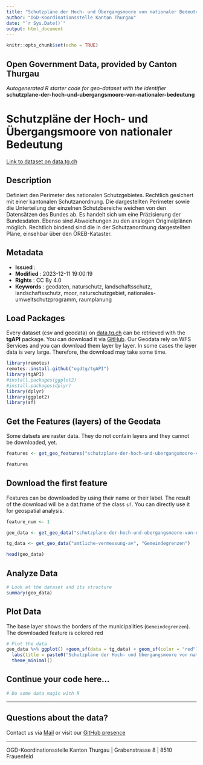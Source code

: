 ```yaml
---
title: "Schutzpläne der Hoch- und Übergangsmoore von nationaler Bedeutung"
author: "OGD-Koordinationsstelle Kanton Thurgau"
date: "`r Sys.Date()`"
output: html_document
---
```


```r
knitr::opts_chunk$set(echo = TRUE)
```

## Open Government Data, provided by **Canton Thurgau**
*Autogenerated R starter code for geo-dataset with the identifier* **schutzplane-der-hoch-und-ubergangsmoore-von-nationaler-bedeutung**


# **Schutzpläne der Hoch- und Übergangsmoore von nationaler Bedeutung**

[Link to dataset on data.tg.ch](https://data.tg.ch/explore/dataset/schutzplane-der-hoch-und-ubergangsmoore-von-nationaler-bedeutung/information/)

## Description

Definiert den Perimeter des nationalen Schutzgebietes. Rechtlich gesichert mit einer kantonalen Schutzanordnung. Die dargestellten Perimeter sowie die Unterteilung der einzelnen Schutzbereiche weichen von den Datensätzen des Bundes ab. Es handelt sich um eine Präzisierung der Bundesdaten. Ebenso sind Abweichungen zu den analogen Originalplänen möglich. Rechtlich bindend sind die in der Schutzanordnung dargestellten Pläne, einsehbar über den ÖREB-Kataster.

## Metadata

- **Issued**                   : 
- **Modified**                 : 2023-12-11 19:00:19
- **Rights**                   : CC By 4.0
- **Keywords**                 : geodaten, naturschutz, landschaftsschutz, landschaftsschutz, moor, naturschutzgebiet, nationales-umweltschutzprogramm, raumplanung

## Load Packages

Every dataset (csv and geodata) on [data.tg.ch](https://data.tg.ch/pages/start/) can be retrieved with the **tgAPI** package. You can download it via [GitHub](https://github.com/ogdtg/tgAPI). Our Geodata rely on WFS Services and you can download them layer by layer. In some cases the layer data is very large. Therefore, the download may take some time.

```r
library(remotes)
remotes::install.github("ogdtg/tgAPI")
library(tgAPI)
#install.packages(ggplot2)
#install.packages(dplyr)
library(dplyr)
library(ggplot2)
library(sf)

```


## Get the Features (layers) of the Geodata

Some datsets are raster data. They do not contain layers and they cannot be downloaded, yet.

```r
features <- get_geo_features("schutzplane-der-hoch-und-ubergangsmoore-von-nationaler-bedeutung")

features
```


## Download the first feature

Features can be downloaded by using their name or their label. The result of the download will be a dat.frame of the class `sf`. You can directly use it for geospatial analysis.

```r

feature_num <- 1

geo_data <- get_geo_data("schutzplane-der-hoch-und-ubergangsmoore-von-nationaler-bedeutung",features$name[feature_num])

tg_data <- get_geo_data("amtliche-vermessung-av", "Gemeindegrenzen")

head(geo_data)
```


## Analyze Data

```r

# Look at the dataset and its structure
summary(geo_data)

```


## Plot Data

The base layer shows the borders of the municipalities (`Gemeindegrenzen`). The downloaded feature is colored red

```r

# Plot the data
geo_data %>% ggplot() +geom_sf(data = tg_data) + geom_sf(color = "red") +
  labs(title = paste0("Schutzpläne der Hoch- und Übergangsmoore von nationaler Bedeutung: ",features$title[feature_num])) +
  theme_minimal()

```


## Continue your code here...


```r
# Do some data magic with R
```

------------------------------------------------------------------------

## Questions about the data?

Contact us via [Mail](mailto:ogd@tg.ch) or visit our [GitHub presence](https://github.com/ogdtg)


------------------------------------------------------------------------

OGD-Koordinationsstelle Kanton Thurgau | Grabenstrasse 8 | 8510 Frauenfeld

